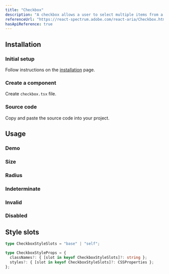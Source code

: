 ```yaml
---
title: "Checkbox"
description: "A checkbox allows a user to select multiple items from a list of individual items, or to mark one individual item as selected."
referenceUrl: "https://react-spectrum.adobe.com/react-aria/Checkbox.html"
hasApiReference: true
---
```


## Installation

<Steps>

### Initial setup

Follow instructions on the [installation](/docs/overview/installation) page.

### Create a component

Create `checkbox.tsx` file.

### Source code

Copy and paste the source code into your project.

</Steps>

## Usage

### Demo

<ComponentPreview slug="checkbox/demo" />

### Size

<ComponentPreview slug="checkbox/size" />

### Radius

<ComponentPreview slug="checkbox/radius" />

### Indeterminate

<ComponentPreview slug="checkbox/indeterminate" />

### Invalid

<ComponentPreview slug="checkbox/invalid" />

### Disabled

<ComponentPreview slug="checkbox/disabled" />

## Style slots

```ts
type CheckboxStyleSlots = "base" | "self";

type CheckboxStyleProps = {
  classNames?: { [slot in keyof CheckboxStyleSlots]?: string };
  styles?: { [slot in keyof CheckboxStyleSlots]?: CSSProperties };
};
```

<ComponentPreview slug="checkbox/styleSlots" />
